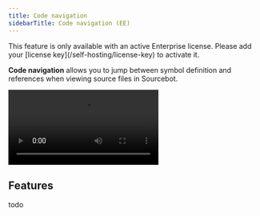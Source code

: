 ```yaml
---
title: Code navigation
sidebarTitle: Code navigation (EE)
---
```



<Note>
This feature is only available with an active Enterprise license. Please add your [license key](/self-hosting/license-key) to activate it.
</Note>

**Code navigation** allows you to jump between symbol definition and references when viewing source files in Sourcebot.


<video src="https://framerusercontent.com/assets/B9ZxrlsUeO9NJyzkKyvVV2KSU4.mp4" className="w-full aspect-video" controls></video>

## Features

todo